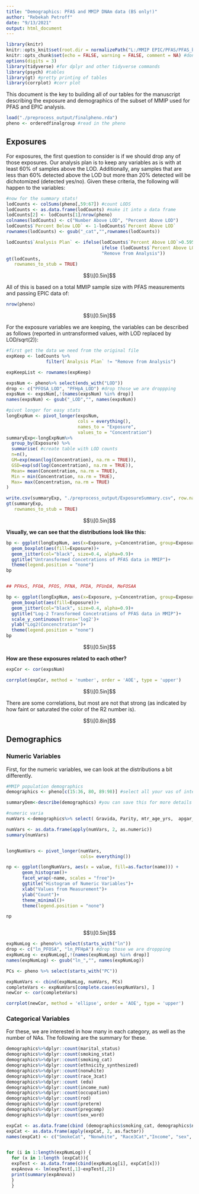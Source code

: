 ---
title: "Demographics: PFAS and MMIP DNAm data (BS only!)"
author: "Rebekah Petroff"
date: "9/13/2021"
output: html_document
---

```{r setup, include=FALSE}
library(knitr)
knitr::opts_knit$set(root.dir = normalizePath("L:/MMIP EPIC/PFAS/PFAS_bs")) #set your wd
knitr::opts_chunk$set(echo = FALSE, warning = FALSE, comment = NA) #dont include the code in your output, no warnings, no hashes before output
options(digits = 3)
library(tidyverse) #for dplyr and other tidyverse commands
library(psych) #tables
library(gt) #pretty printing of tables
library(corrplot) #corr plot
```


This document is the key to building all of our tables for the manuscript describing the exposure and demographics of the subset of MMIP used for PFAS and EPIC analysis. 

```{r setup our files}
load("./preprocess_output/finalpheno.rda")
pheno <- orderedfinalgroup #read in the pheno

```


## Exposures 


For exposures, the first question to consider is if we should drop any of those exposures. Our analysis plan is to keep any variables as is with at least 60% of samples above the LOD. Additionally, any samples that are less than 60% detected above the LOD but more than 20% detected will be dichotomized (detected yes/no). Given these criteria, the following will happen to the variables: 


```{r exposure summary}
#now for the summary stats!
lodCounts <- colSums(pheno[,59:67]) #count LODS
lodCounts <- as.data.frame(lodCounts) #make it into a data frame
lodCounts[2] <- lodCounts[1]/nrow(pheno)
colnames(lodCounts) <- c("Number Above LOD", "Percent Above LOD")
lodCounts$`Percent Below LOD` <- 1-lodCounts$`Percent Above LOD`
rownames(lodCounts) <- gsub("_cat","",rownames(lodCounts))

lodCounts$`Analysis Plan` <- ifelse(lodCounts$`Percent Above LOD`>0.595, "Keep as Numeric", #marked for rounding up
                                    ifelse (lodCounts$`Percent Above LOD`<.6 & lodCounts$`Percent Above LOD` > 0.2, "Dichotomize", 
                                    "Remove from Analysis"))
gt(lodCounts, 
   rownames_to_stub = TRUE)
```

$$\\[0.5in]$$


All of this is based on a total MMIP sample size with PFAS measurements and passing EPIC data of: 

```{r samp size}
nrow(pheno)
```

$$\\[0.5in]$$



For the exposure variables we are keeping, the variables can be described as follows (reported in untransformed values, with LOD replaced by LOD/sqrt(2)): 


```{r exposure assessment for all kept variables}
#first get the data we need from the original file
expKeep <- lodCounts %>%
               filter(`Analysis Plan` != "Remove from Analysis")

expKeepList <- rownames(expKeep)               

expsNum <- pheno%>% select(ends_with("LOD")) 
drop <- c("PFOSA_LOD", "PFHpA_LOD") #drop those we are droppping
expsNum <- expsNum[,!(names(expsNum) %in% drop)]
names(expsNum) <- gsub("_LOD","", names(expsNum))

#pivot longer for easy stats 
longExpNum <- pivot_longer(expsNum, 
                           cols = everything(),
                           names_to = "Exposure", 
                           values_to = "Concentration")
summaryExp<-longExpNum%>%
  group_by(Exposure) %>%
  summarise( #create table with LOD counts
  n=n(),
  GM=exp(mean(log(Concentration), na.rm = TRUE)),
  GSD=exp(sd(log(Concentration), na.rm = TRUE)),
  Mean= mean(Concentration, na.rm = TRUE), 
  Min = min(Concentration, na.rm = TRUE),
  Max= max(Concentration, na.rm = TRUE)
)

write.csv(summaryExp, "./preprocess_output/ExposureSummary.csv", row.names = FALSE)
gt(summaryExp, 
   rownames_to_stub = TRUE)
```

$$\\[0.5in]$$

**Visually, we can see that the distributions look like this:**


```{r epxousre visualization, fig.height=6, fig.width=6}
bp <- ggplot(longExpNum, aes(x=Exposure, y=Concentration, group=Exposure)) + 
  geom_boxplot(aes(fill=Exposure))+
  geom_jitter(col="black", size=0.4, alpha=0.9)+
  ggtitle("Untransformed Concetrations of PFAS data in MMIP")+
  theme(legend.position = "none")
bp


## PFHxS, PFOA, PFOS, PFNA, PFDA, PFUnDA, MeFOSAA

```






```{r epxousre visualization log, fig.height=6, fig.width=6}
bp <- ggplot(longExpNum, aes(x=Exposure, y=Concentration, group=Exposure)) + 
  geom_boxplot(aes(fill=Exposure))+
  geom_jitter(col="black", size=0.4, alpha=0.9)+
  ggtitle("Log-2 Transformed Concetrations of PFAS data in MMIP")+
  scale_y_continuous(trans='log2')+
  ylab("Log2(Concenctration")+
  theme(legend.position = "none")
bp

```
$$\\[0.5in]$$

**How are these exposures related to each other?**


```{r correlation, fig.height=6, fig.width=6}
expCor <- cor(expsNum)

corrplot(expCor, method = 'number', order = 'AOE', type = 'upper')
```
$$\\[0.5in]$$

There are some correlations, but most are not that strong (as indicated by how faint or saturated the color of the R2 number is). 

$$\\[0.8in]$$

## Demographics



### Numeric Variables



First, for the numeric variables, we can look at the distributions a bit differently.

```{r demographics, fig.height=6, fig.width=8}
#MMIP population demographics
demographics <- pheno[c(15:36, 80, 89:98)] #select all your vas of interest

summaryDem<-describe(demographics) #you can save this for more details

#numeric varia
numVars <-demographics%>% select( Gravida, Parity, mtr_age_yrs,  apgar_first, apgar_five, prepreg_wt_kg, postpreg_wt_kg, mtr_ht_cm, prepreg_BMI, gest_age_del, no_days2deliv, gest_age_del, brthwt_gms, birthlength, headcirc) #here only use the numeric ones at first

numVars <- as.data.frame(apply(numVars, 2, as.numeric))
summary(numVars) 


longNumVars <- pivot_longer(numVars, 
                            cols= everything())

np <- ggplot(longNumVars, aes(x = value, fill=as.factor(name))) +
      geom_histogram()+
      facet_wrap(~name, scales = "free")+
      ggtitle("Histogram of Numeric Variables")+
      xlab("Values from Measurement")+
      ylab("Count")+
      theme_minimal()+
      theme(legend.position = "none")

np



```
$$\\[0.5in]$$
```{r correlation, fig.height=6, fig.width=6}
expNumLog <- pheno%>% select(starts_with("ln")) 
drop <- c("ln_PFOSA", "ln_PFHpA") #drop those we are droppping
expNumLog <- expNumLog[,!(names(expNumLog) %in% drop)]
names(expNumLog) <- gsub("ln_","", names(expNumLog))

PCs <- pheno %>% select(starts_with("PC"))

expNumVars <- cbind(expNumLog, numVars, PCs)
completeVars <- expNumVars[complete.cases(expNumVars), ]
newCor <- cor(completeVars)

corrplot(newCor, method = 'ellipse', order = 'AOE', type = 'upper')
```



### Categorical Variables



For these, we are interested in how many in each category, as well as the number of NAs. The following are the summary for these. 



```{r cat vars}
demographics%>%dplyr::count(marital_status)
demographics%>%dplyr::count(smoking_stat)
demographics%>%dplyr::count(smoking_cat)
demographics%>%dplyr::count(ethnicity_synthesized)
demographics%>%dplyr::count(nonwhite)
demographics%>%dplyr::count(race_3cat)
demographics%>%dplyr::count (edu)
demographics%>%dplyr::count(income_num)
demographics%>%dplyr::count(occupation)
demographics%>%dplyr::count(rod)
demographics%>%dplyr::count(preterm)
demographics%>%dplyr::count(pregcomp)
demographics%>%dplyr::count(sex_word)

expCat <- as.data.frame(cbind (demographics$smoking_cat, demographics$nonwhite, demographics$race_3cat, demographics$income_num, demographics$sex, demographics$marital_status))
expCat <- as.data.frame(apply(expCat, 2, as.factor))
names(expCat) <- c("SmokeCat", "Nonwhite", "Race3Cat","Income", "sex", "Marital")


for (i in 1:length(expNumLog)) {
  for (x in 1:length (expCat)){
  expTest <- as.data.frame(cbind(expNumLog[i], expCat[x]))
  expAnova <- lm(expTest[,1]~expTest[,2])
  print(summary(expAnova))
  }
  }

```

